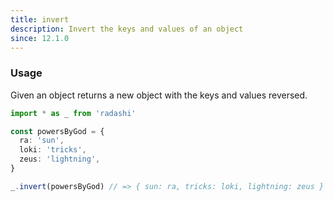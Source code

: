 ```yaml
---
title: invert
description: Invert the keys and values of an object
since: 12.1.0
---
```


### Usage

Given an object returns a new object with the keys and values reversed.

```ts twoslash
import * as _ from 'radashi'

const powersByGod = {
  ra: 'sun',
  loki: 'tricks',
  zeus: 'lightning',
}

_.invert(powersByGod) // => { sun: ra, tricks: loki, lightning: zeus }
```
